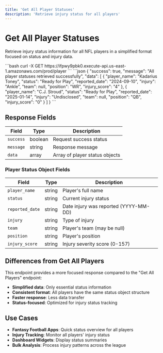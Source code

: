 ```yaml
---
title: 'Get All Player Statuses'
description: 'Retrieve injury status for all players'
---
```


# Get All Player Statuses

Retrieve injury status information for all NFL players in a simplified format focused on status and injury data.

<RequestExample>
```bash
curl -X GET https://ifpwy9pbk0.execute-api.us-east-1.amazonaws.com/prod/player
```
</RequestExample>

<ResponseExample>
```json
{
  "success": true,
  "message": "All player statuses retrieved successfully",
  "data": [
    {
      "player_name": "Kadarius Toney",
      "status": "Ready for Play",
      "reported_date": "2024-09-10",
      "injury": "Ankle",
      "team": null,
      "position": "WR",
      "injury_score": "4"
    },
    {
      "player_name": "C.J. Stroud",
      "status": "Ready for Play",
      "reported_date": "2025-01-14",
      "injury": "Undisclosed",
      "team": null,
      "position": "QB",
      "injury_score": "0"
    }
  ]
}
```
</ResponseExample>

## Response Fields

| Field | Type | Description |
|-------|------|-------------|
| `success` | boolean | Request success status |
| `message` | string | Response message |
| `data` | array | Array of player status objects |

### Player Status Object Fields

| Field | Type | Description |
|-------|------|-------------|
| `player_name` | string | Player's full name |
| `status` | string | Current injury status |
| `reported_date` | string | Date injury was reported (YYYY-MM-DD) |
| `injury` | string | Type of injury |
| `team` | string | Player's team (may be null) |
| `position` | string | Player's position |
| `injury_score` | string | Injury severity score (0-157) |

## Differences from Get All Players

This endpoint provides a more focused response compared to the "Get All Players" endpoint:

- **Simplified data**: Only essential status information
- **Consistent format**: All players have the same status object structure
- **Faster response**: Less data transfer
- **Status-focused**: Optimized for injury status tracking

## Use Cases

- **Fantasy Football Apps**: Quick status overview for all players
- **Injury Tracking**: Monitor all players' injury status
- **Dashboard Widgets**: Display status summaries
- **Bulk Analysis**: Process injury patterns across the league 